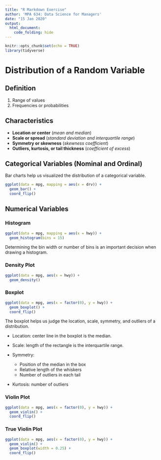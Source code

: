 ```yaml
---
title: "R Markdown Exercise"
author: 'MPA 634: Data Science for Managers'
date: "15 Jan 2020"
output:
  html_document:
    code_folding: hide
---
```


```r
knitr::opts_chunk$set(echo = TRUE)
library(tidyverse)
```

# Distribution of a Random Variable

## Definition

1.  Range of values
2.  Frequencies or probabilities

## Characteristics

-   **Location or center** (*mean and median*)
-   **Scale or spread** (*standard deviation and interquartile range*)
-   **Symmetry or skewness** (*skewness coefficient*)
-   **Outliers, kurtosis, or tail thickness** (*coefficient of excess*)

## Categorical Variables (Nominal and Ordinal)

Bar charts help us visualized the distribution of a categorical variable.

```r
ggplot(data = mpg, mapping = aes(x = drv)) +
  geom_bar() +
  coord_flip()
```

## Numerical Variables

### Histogram

```r
ggplot(data = mpg, mapping = aes(x = hwy)) +
  geom_histogram(bins = 15)
```

Determining the bin width or number of bins is an important decision when drawing a histogram.

### Density Plot

```r
ggplot(data = mpg, aes(x = hwy)) +
  geom_density()
```

### Boxplot

```r
ggplot(data = mpg, aes(x = factor(0), y = hwy)) +
  geom_boxplot() +
  coord_flip()
```

The boxplot helps us judge the location, scale, symmetry, and outliers of a distribution.

-   Location: center line in the boxplot is the median.

-   Scale: length of the rectangle is the interquartile range.

-   Symmetry:

    -   Position of the median in the box
    -   Relative length of the whiskers
    -   Number of outliers in each tail

-   Kurtosis: number of outliers

### Violin Plot

```r
ggplot(data = mpg, aes(x = factor(0), y = hwy)) +
  geom_violin() +
  coord_flip()
```

### True Violin Plot

```r
ggplot(data = mpg, aes(x = factor(0), y = hwy)) +
  geom_violin() +
  geom_boxplot(width = 0.25) +
  coord_flip()
```
